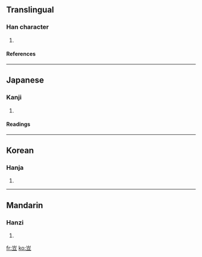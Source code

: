 ==Translingual==
===Han character===
{{Han char|rn=46|rad=山|as=05|sn=8|four=2210<sub>8</sub>|canj=山卜廿 (UYT)}}
# {{defn|Han|sort=山05}}
====References====
{{Han ref|kx=0309.110|dkj=07977|dj=0609.070|hdz=10768.120|uh=5CA6|ud=23718|bh=CC6C|bd=52332}}
----
==Japanese==
===Kanji===
{{ja-kanji|grade=|rs=山05}}
# {{defn|Japanese}} 
====Readings====
{{ja-readings|on=[[りゅう]] (ryū)|kun=}}
----
==Korean==
===Hanja===
{{ko-hanja|hangeul=립|rv=rip|mr=rip}}
# {{defn|Korean}}
----
==Mandarin==
===Hanzi===
{{cmn-hanzi|pin=[[jǔ]] ([[ju3]]), [[lì]] ([[li4]])|wg=chü<sup>3</sup>, li<sup>4</sup>}}
# {{defn|Mandarin}}

[[fr:岦]]
[[ko:岦]]